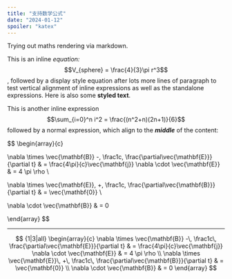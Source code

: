 ```yaml
---
title: "支持数学公式"
date: "2024-01-12"
spoiler: "katex"
---
```


Trying out maths rendering via markdown.

This is an inline _equation:_ $$V_{sphere} = \frac{4}{3}\pi r^3$$, followed by a display style equation after lots more lines of paragraph to test vertical alignment of inline expressions as well as the standalone expressions.
Here is also some **styled text**.

This is another inline expression $$\sum_{i=0}^n i^2 = \frac{(n^2+n)(2n+1)}{6}$$ followed by a normal expression, which align to the **_middle_** of the content:

$$
\begin{array}{c}

\nabla \times \vec{\mathbf{B}} -\, \frac1c\, \frac{\partial\vec{\mathbf{E}}}{\partial t} &
= \frac{4\pi}{c}\vec{\mathbf{j}}    \nabla \cdot \vec{\mathbf{E}} & = 4 \pi \rho \\

\nabla \times \vec{\mathbf{E}}\, +\, \frac1c\, \frac{\partial\vec{\mathbf{B}}}{\partial t} & = \vec{\mathbf{0}} \\

\nabla \cdot \vec{\mathbf{B}} & = 0

\end{array}
$$

---

$$
{1|3|all}
\begin{array}{c}
\nabla \times \vec{\mathbf{B}} -\, \frac1c\, \frac{\partial\vec{\mathbf{E}}}{\partial t} &
= \frac{4\pi}{c}\vec{\mathbf{j}}    \nabla \cdot \vec{\mathbf{E}} & = 4 \pi \rho \\
\nabla \times \vec{\mathbf{E}}\, +\, \frac1c\, \frac{\partial\vec{\mathbf{B}}}{\partial t} & = \vec{\mathbf{0}} \\
\nabla \cdot \vec{\mathbf{B}} & = 0
\end{array}
$$
